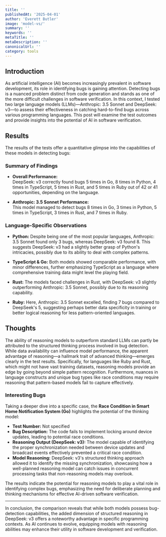 ```yaml
---
title: ''
publishedAt: '2025-04-01'
author: 'Everett Butler'
image: 'model-vs/'
summary: ''
keywords: ''
metaTitle: ''
metaDescription: ''
canonicalUrl: ''
category: tools
---
```


## Introduction

As artificial intelligence (AI) becomes increasingly prevalent in software development, its role in identifying bugs is gaining attention. Detecting bugs is a nuanced problem distinct from code generation and stands as one of the more difficult challenges in software verification. In this context, I tested two large language models (LLMs)—Anthropic: 3.5 Sonnet and DeepSeek: v3—to assess their effectiveness in catching hard-to-find bugs across various programming languages. This post will examine the test outcomes and provide insights into the potential of AI in software verification.

## Results

The results of the tests offer a quantitative glimpse into the capabilities of these models in detecting bugs:

### Summary of Findings

- **Overall Performance:**  
  DeepSeek: v3 correctly found bugs 5 times in Go, 8 times in Python, 4 times in TypeScript, 5 times in Rust, and 5 times in Ruby out of 42 or 41 opportunities, depending on the language.
  
- **Anthropic: 3.5 Sonnet Performance:**  
  This model managed to detect bugs 8 times in Go, 3 times in Python, 5 times in TypeScript, 3 times in Rust, and 7 times in Ruby.

### Language-Specific Observations

- **Python:** Despite being one of the most popular languages, Anthropic: 3.5 Sonnet found only 3 bugs, whereas DeepSeek: v3 found 8. This suggests DeepSeek: v3 had a slightly better grasp of Python's intricacies, possibly due to its ability to deal with complex patterns.

- **TypeScript & Go:** Both models showed comparable performance, with minor differences, further emphasizing TypeScript as a language where comprehensive training data might level the playing field.

- **Rust:** The models faced challenges in Rust, with DeepSeek: v3 slightly outperforming Anthropic: 3.5 Sonnet, possibly due to its reasoning capability.

- **Ruby:** Here, Anthropic: 3.5 Sonnet excelled, finding 7 bugs compared to DeepSeek's 5, suggesting perhaps better data specificity in training or better logical reasoning for less pattern-oriented languages.

## Thoughts

The ability of reasoning models to outperform standard LLMs can partly be attributed to the structured thinking process involved in bug detection. While data availability can influence model performance, the apparent advantage of reasoning—a hallmark trait of advanced thinking—emerges clearly in the test results. Specifically, for languages like Ruby and Rust, which might not have vast training datasets, reasoning models provide an edge by going beyond simple pattern recognition. Furthermore, nuances in language constructs and unique bug types like race conditions may require reasoning that pattern-based models fail to capture effectively.

### Interesting Bugs

Taking a deeper dive into a specific case, the **Race Condition in Smart Home Notification System (Go)** highlights the potential of the thinking model:  

- **Test Number:** Not specified  
- **Bug Description:** The code fails to implement locking around device updates, leading to potential race conditions.
- **Reasoning Output (DeepSeek: v3):** The model capable of identifying the proper synchronization needed between device updates and broadcast events effectively prevented a critical race condition.
- **Model Reasoning:** DeepSeek: v3's structured thinking approach allowed it to identify the missing synchronization, showcasing how a well-planned reasoning model can catch issues in concurrent processing tasks that non-reasoning models may overlook.

The results indicate the potential for reasoning models to play a vital role in identifying complex bugs, emphasizing the need for deliberate planning and thinking mechanisms for effective AI-driven software verification.

---

In conclusion, the comparison reveals that while both models possess bug-detection capabilities, the added dimension of structured reasoning in DeepSeek: v3 offers a noteworthy advantage in specific programming contexts. As AI continues to evolve, equipping models with reasoning abilities may enhance their utility in software development and verification.